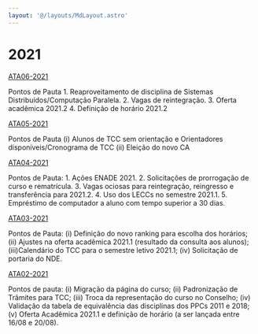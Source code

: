 ```yaml
---
layout: '@/layouts/MdLayout.astro'
---
```






2021
====










[ATA06-2021](2021/ata_06_2021.pdf/view)

Pontos de Pauta 1. Reaproveitamento de disciplina de Sistemas Distribuídos/Computação Paralela. 2. Vagas de reintegração. 3. Oferta acadêmica 2021.2 4. Definição de horário 2021.2





[ATA05-2021](2021/ata_05_2021_assinada.pdf/view)

Pontos de Pauta (i) Alunos de TCC sem orientação e Orientadores disponíveis/Cronograma de TCC (ii) Eleição do novo CA





[ATA04-2021](2021/ata_colegiado_04_com_plano_assinada.pdf/view)

Pontos de Pauta: 1. Ações ENADE 2021. 2. Solicitações de prorrogação de curso e rematrícula. 3. Vagas ociosas para reintegração, reingresso e transferência para 2021.2. 4. Uso dos LECCs no semestre 2021.1. 5. Empréstimo de computador a aluno com tempo superior a 30 dias.





[ATA03-2021](2021/ata-assinada.pdf/view)

Pontos de Pauta: (i) Definição do novo ranking para escolha dos horários; (ii) Ajustes na oferta acadêmica 2021.1 (resultado da consulta aos alunos); (iii)Calendário do TCC para o semestre letivo 2021.1; (iv) Solicitação de portaria do NDE.





[ATA02-2021](2021/ata-02-colegiado-170821-assinada.pdf/view)

Pontos de pauta: (i) Migração da página do curso; (ii) Padronização de Trâmites para TCC; (iii) Troca da representação do curso no Conselho; (iv) Validação da tabela de equivalência das disciplinas dos PPCs 2011 e 2018; (v) Oferta Acadêmica 2021.1 e definição de horário (a ser lançada entre 16/08 e 20/08).










